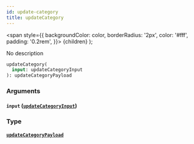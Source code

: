 ```yaml
---
id: update-category
title: updateCategory
---
```


<span
style={{
      backgroundColor: color,
      borderRadius: '2px',
      color: '#fff',
      padding: '0.2rem',
    }}>
{children}
</span>
);

No description

```graphql
updateCategory(
  input: updateCategoryInput
): updateCategoryPayload

```

### Arguments

#### `input` ([`updateCategoryInput`](/v1/inputs/update-category-input))

### Type

#### [`updateCategoryPayload`](/v1/objects/update-category-payload)
